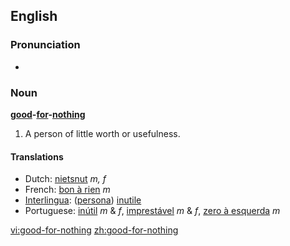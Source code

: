 ==English==

===Pronunciation===
*{{audio|en-us-good-for-nothing.ogg|Audio (US)}}


===Noun===
'''[[good]]-[[for]]-[[nothing]]'''

# A person of little worth or usefulness.

====Translations====
*Dutch: [[nietsnut]] ''m, f''
*French: [[bon à rien]] ''m''
*[[Interlingua]]: ([[persona]]) [[inutile]]
*Portuguese: [[inútil]] ''m'' & ''f'', [[imprestável]] ''m'' & ''f'', [[zero à esquerda]] ''m''

[[vi:good-for-nothing]]
[[zh:good-for-nothing]]